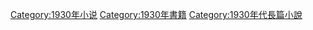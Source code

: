 {{cat year nav
| year = 1930
| cat = 長篇小說
| sortkey = 長篇小說
| article = 長篇小說
| in = 
}}
[[Category:1930年小说|Category:1930年小说]]
[[Category:1930年書籍|Category:1930年書籍]]
[[Category:1930年代長篇小說|Category:1930年代長篇小說]]
